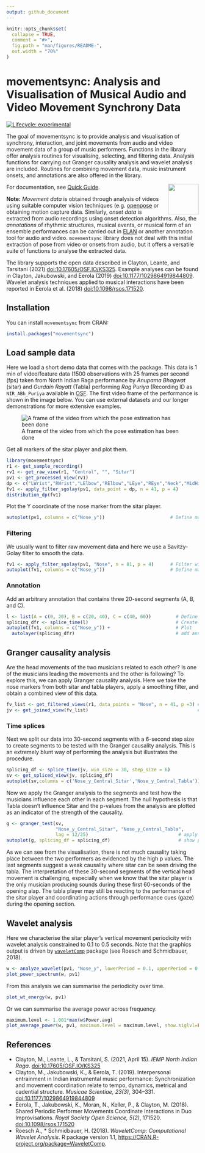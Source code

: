 ```yaml
---
output: github_document
---
```


<!-- README.md is generated from README.Rmd. Please edit that file -->

```r
knitr::opts_chunk$set(
  collapse = TRUE,
  comment = "#>",
  fig.path = "man/figures/README-",
  out.width = "70%"
)
```

# movementsync: Analysis and Visualisation of Musical Audio and Video Movement Synchrony Data

<!-- badges: start -->
[![Lifecycle:
experimental](https://img.shields.io/badge/lifecycle-experimental-orange.svg)](https://lifecycle.r-lib.org/articles/stages.html#experimental)
<!-- badges: end -->

The goal of movementsync is to provide analysis and visualisation of synchrony, interaction, and joint movements from audio and video movement data of a group of music performers. Functions in the library offer analysis routines for visualising, selecting, and filtering data. Analysis functions for carrying out Granger causality analysis and wavelet analysis are included. Routines for combining movement data, music instrument onsets, and annotations are also offered in the library.

<img src="man/figures/logo.png" align="right" height="80" />

For documentation, see [Quick
Guide](https://tuomaseerola.github.io/movementsync/articles/movementsync.html).

**Note:** *Movement data* is obtained through analysis of videos using suitable computer vision techniques (e.g. [openpose](https://github.com/CMU-Perceptual-Computing-Lab/openpose) or obtaining motion capture data. Similarly, *onset data* is extracted from audio recordings using onset detection algorithms. Also, the *annotations* of rhythmic structures, musical events, or musical form of an ensemble performances can be carried out in [ELAN](https://archive.mpi.nl/tla/elan) or another annotation tool for audio and video. `movementsync` library does not deal with this initial extraction of pose from video or onsets from audio, but it offers a versatile suite of functions to analyse the extracted data.

The library supports the open data described in Clayton, Leante, and Tarsitani (2021) <doi:10.17605/OSF.IO/KS325>. Example analyses can be found in Clayton, Jakubowski, and Eerola (2019) <doi:10.1177/1029864919844809>. Wavelet analysis techniques applied to musical interactions have been reported in Eerola et al. (2018) <doi:10.1098/rsos.171520>.

## Installation

You can install `movementsync` from CRAN:

``` r
install.packages("movementsync")
```

## Load sample data

Here we load a short demo data that comes with the package. This data is 1 min of video/feature data (1500 observations with 25 frames per second (fps) taken from North Indian Raga performance by _Anupama Bhagwat_ (sitar) and _Gurdain Rayatt_ (Tabla) performing _Rag Puriya_ (Recording ID as `NIR_ABh_Puriya` available in [OSF](https://osf.io/ks325/). The first video frame of the performance is shown in the image below. You can use external datasets and our longer demonstrations for more extensive examples.

![A frame of the video from which the pose estimation has been done](man/figures/puriya.png)

Get all markers of the sitar player and plot them.

```r
library(movementsync)
r1 <- get_sample_recording()                                                # Defaults to NIR_ABh_Puriya
rv1 <- get_raw_view(r1, "Central", "", "Sitar")                             # Take the sitar player
pv1 <- get_processed_view(rv1)
dp <- c("LWrist","RWrist","LElbow","RElbow","LEye","REye","Neck","MidHip")  # Define markers
fv1 <- apply_filter_sgolay(pv1, data_point = dp, n = 41, p = 4)             # Apply smoothing
distribution_dp(fv1)                                                        # Plot
```

Plot the Y coordinate of the nose marker from the sitar player.

```r
autoplot(pv1, columns = c("Nose_y"))                        # Define markers/coords and plot
```

### Filtering

We usually want to filter raw movement data and here we use a Savitzy-Golay filter to smooth the data.

```r
fv1 <- apply_filter_sgolay(pv1, "Nose", n = 81, p = 4)      # Filter with rather heavy parameters    
autoplot(fv1, columns = c("Nose_y"))                        # Define markers and coordinates and plot 
```

### Annotation

Add an arbitrary annotation that contains three 20-second segments (A, B, and C).

```r
l <- list(A = c(0, 20), B = c(20, 40), C = c(40, 60))         # Define three segments
splicing_dfr <- splice_time(l)                                # Create a splicing table
autoplot(fv1, columns = c("Nose_y")) +                        # Plot 
  autolayer(splicing_dfr)                                     # add annotations to the plot  
```


## Granger causality analysis

Are the head movements of the two musicians related to each other? Is one of the musicians leading the movements and the other is following? To explore this, we can apply Granger causality analysis. Here we take the nose markers from both sitar and tabla players, apply a smoothing filter, and obtain a combined view of this data. 

```r
fv_list <- get_filtered_views(r1, data_points = "Nose", n = 41, p =3) # Filter
jv <- get_joined_view(fv_list)                                        # Combine the data
```

### Time splices

Next we split our data into 30-second segments with a 6-second step size to create segments to be tested with the Granger causality analysis. This is an extremely blunt way of performing the analysis but illustrates the procedure.

```r
splicing_df <- splice_time(jv, win_size = 30, step_size = 6)            # Splice into segments
sv <- get_spliced_view(jv, splicing_df)                                 # Prepare the data       
autoplot(sv,columns = c('Nose_y_Central_Sitar','Nose_y_Central_Tabla')) # Plot selected coordinates
```

Now we apply the Granger analysis to the segments and test how the musicians influence each other in each segment. The null hypothesis is that Tabla doesn't influence Sitar and the p-values from the analysis are plotted as an indicator of the strength of the causality.

```r
g <- granger_test(sv, 
                  "Nose_y_Central_Sitar", "Nose_y_Central_Tabla", 
                  lag = 12/25)                                 # apply granger analysis
autoplot(g, splicing_df = splicing_df)                         # show p-values (forward and backwards) 
```

As we can see from the visualisation, there is not much causality taking place between the two performers as evidenced by the high p values. The last segments suggest a weak causality where sitar can be seen driving the tabla. The interpretation of these 30-second segments of the vertical head movement is challenging, especially when we know that the sitar player is the only musician producing sounds during these first 60-seconds of the opening alap. The tabla player may still be reacting to the performance of the sitar player and coordinating actions through performance cues (gaze) during the opening section.

## Wavelet analysis

Here we characterise the sitar player's vertical movement periodicity with wavelet analysis constrained to 0.1 to 0.5 seconds. Note that the graphics output is driven by [`waveletComp`](https://CRAN.R-project.org/package=WaveletComp) package (see Roesch and Schmidbauer, 2018).

```r
w <- analyze_wavelet(pv1, "Nose_y", lowerPeriod = 0.1, upperPeriod = 0.5, verbose = FALSE, dj = 1/25)
plot_power_spectrum(w, pv1)
```

From this analysis we can summarise the periodicity over time.

```r
plot_wt_energy(w, pv1)
```

Or we can summarise the average power across frequency.

```r
maximum.level <- 1.001*max(w$Power.avg)
plot_average_power(w, pv1, maximum.level = maximum.level, show.siglvl=FALSE)
```

## References

- Clayton, M., Leante, L., & Tarsitani, S. (2021, April 15). *IEMP North
  Indian Raga*. <doi:10.17605/OSF.IO/KS325>
- Clayton, M., Jakubowski, K., & Eerola, T. (2019). Interpersonal
  entrainment in Indian instrumental music performance: Synchronization
  and movement coordination relate to tempo, dynamics, metrical and
  cadential structure. *Musicae Scientiae, 23(3)*, 304–331.
  <doi:10.1177/1029864919844809>
- Eerola, T., Jakubowski, K., Moran, N., Keller, P., & Clayton, M.
  (2018). Shared Periodic Performer Movements Coordinate Interactions in
  Duo Improvisations. *Royal Society Open Science, 5(2)*, 171520.
  <doi:10.1098/rsos.171520>
- Roesch A., * Schmidbauer, H. (2018). _WaveletComp: Computational Wavelet Analysis_. R package version 1.1,
  <https://CRAN.R-project.org/package=WaveletComp>.
